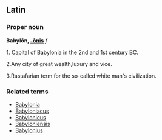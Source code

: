 ==Latin==
===Proper noun===
'''Babylōn, [[Wiktionary Appendix:Latin third declension|-ōnis]]''' ''f''

1. Capital of Babylonia in the 2nd and 1st century BC.


2.Any city of great wealth,luxury and vice.


3.Rastafarian term for the so-called white man's civilization.

===Related terms===
*[[Babylonia]]
*[[Babyloniacus]]
*[[Babylonicus]]
*[[Babyloniensis]]
*[[Babylonius]]